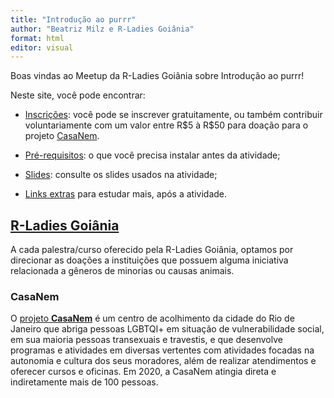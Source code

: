 ```yaml
---
title: "Introdução ao purrr"
author: "Beatriz Milz e R-Ladies Goiânia"
format: html
editor: visual
---
```


Boas vindas ao Meetup da R-Ladies Goiânia sobre Introdução ao purrr!

Neste site, você pode encontrar:

-   [Inscrições](https://www.sympla.com.br/evento-online/introducao-ao-pacote-purrr/1871113): você pode se inscrever gratuitamente, ou também contribuir voluntariamente com um valor entre R\$5 à R\$50 para doação para o projeto [CasaNem](https://www.instagram.com/casanem_/).

```{=html}
<!-- -->
```
-   [Pré-requisitos](pre-requisitos.qmd): o que você precisa instalar antes da atividade;

-   [Slides](slide.qmd): consulte os slides usados na atividade;

-   [Links extras](links-extras.qmd) para estudar mais, após a atividade.

## [R-Ladies Goiânia](https://www.rladiesgyn.com/)

A cada palestra/curso oferecido pela R-Ladies Goiânia, optamos por direcionar as doações a instituições que possuem alguma iniciativa relacionada a gêneros de minorias ou causas animais.

### CasaNem

O [projeto **CasaNem**](https://www.instagram.com/casanem_/)  é um centro de acolhimento da cidade do Rio de Janeiro que abriga pessoas LGBTQI+ em situação de vulnerabilidade social, em sua maioria pessoas transexuais e travestis, e que desenvolve programas e atividades em diversas vertentes com atividades focadas na autonomia e cultura dos seus moradores, além de realizar atendimentos e oferecer cursos e oficinas. Em 2020, a CasaNem atingia direta e indiretamente mais de 100 pessoas.
